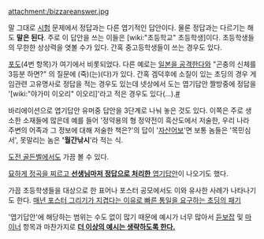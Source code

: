 attachment:/bizzareanswer.jpg

말 그대로 [[시험]] 문제에서 정답과는 다른 엽기적인 답안이다. 물론 정답과는 다르기는 해도 '''말은 된다'''. 주로 이 답안을 쓰는 이들은 [wiki:"초등학교" 초등학생]이다. 초등학생들의 무한한 상상력을 엿볼 수가 있다. 간혹 중고등학생들이 쓰는 경우도 있다.

[[포도]](4번 항목)가 여기에서 비롯되었다.
다른 예로는 [[일본을 공격한다]]와 "곤충의 신체를 3등분 하면?" 의 질문에 (죽)(는)(다)가 있다. 간혹 겜덕후에 소질이 있는 초딩의 경우 게임관련 고유명사로 정답을 적는 경우도 있는데 넷상에서 도는 엽기답안 짤방중에 정답을 '[wiki:"야가미 이오리" 이오리]'라고 적은 경우도 있다(...).[http://i.imgur.com/uHgIvQQ.jpg #]

바리에이션으로 엽기답안 유머중 답안을 3단계로 나눠 놓은 것도 있다. 이쪽은 주로 생소한 소재들에 많은데 예를 들어 '정약용의 형 정약전이 흑산도에서 저술한, 우리 나라 주변의 어족과 그 정보에 대해 저술한 책은?'의 답이 '[[자산어보]]'면 보통 놈들은 '목민심서', 못말리는 놈은 ''''월간낚시''''라 적는 식.

[[도전 골든벨]]에서도 가끔 볼 수 있다.

[http://boom.seoul.co.kr/news/newsView.php?id=20121208050015 묘하게 정곡을 찌르고 '''선생님마저 정답으로 처리한''' 엽기답안]이 나오기도 했다.

가끔 초등학생들을 대상으로 한 표어나 포스터 공모에서도 이와 유사한 사례가 나타나기도 한다. [http://www.flickr.com/photos/88281337@N05/8069622566/ 매년 포스터 그리기가 지겹다는 이유로 빠른 통일을 요구하는 초딩의 패기]

'엽기답안'에 해당하는 범위는 수도 없이 많기 때문에 예시가 너무 많아서 [[듣보잡]] 및 [[마이너]] 항목과 마찬가지로 '''[[작성금지|더 이상의 예시는 생략하도록 한다.]]'''
